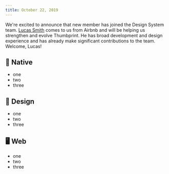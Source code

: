 ```yaml
---
title: October 22, 2019
---
```


We're excited to announce that new member has joined the Design System team. [Lucas Smith](https://www.linkedin.com/in/lucasosmith/) comes to us from Airbnb and will be helping us strengthen and evolve Thumbprint. He has broad development and design experience and has already make significant contributions to the team. Welcome, Lucas!

## 📱 Native

-   one
-   two
-   three

## 🍭 Design

-   one
-   two
-   three

## 🖥 Web

-   one
-   two
-   three
